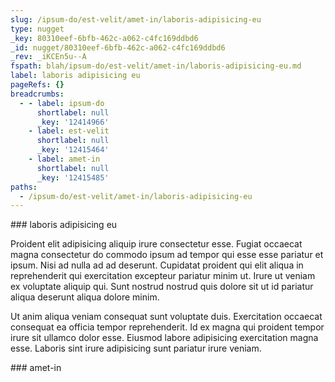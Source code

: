 ```yaml
---
slug: /ipsum-do/est-velit/amet-in/laboris-adipisicing-eu
type: nugget
_key: 80310eef-6bfb-462c-a062-c4fc169ddbd6
_id: nugget/80310eef-6bfb-462c-a062-c4fc169ddbd6
_rev: _iKCEn5u--A
fspath: blah/ipsum-do/est-velit/amet-in/laboris-adipisicing-eu.md
label: laboris adipisicing eu
pageRefs: {}
breadcrumbs:
  - - label: ipsum-do
      shortlabel: null
      _key: '12414966'
    - label: est-velit
      shortlabel: null
      _key: '12415464'
    - label: amet-in
      shortlabel: null
      _key: '12415485'
paths:
  - /ipsum-do/est-velit/amet-in/laboris-adipisicing-eu
---
```


<NuggetArea>
<Nugget slug="/ipsum-do/est-velit/amet-in/laboris-adipisicing-eu" type="nugget" _key="80310eef-6bfb-462c-a062-c4fc169ddbd6" _id="nugget/80310eef-6bfb-462c-a062-c4fc169ddbd6" _rev="_iKCEn5u--A" fspath="blah/ipsum-do/est-velit/amet-in/laboris-adipisicing-eu.md" label="laboris adipisicing eu" paths="/ipsum-do/est-velit/amet-in/laboris-adipisicing-eu">
<NuggetBody>
### laboris adipisicing eu

Proident elit adipisicing aliquip irure consectetur esse. Fugiat occaecat magna consectetur do commodo ipsum ad tempor qui esse esse pariatur et ipsum. Nisi ad nulla ad ad deserunt. Cupidatat proident qui elit aliqua in reprehenderit qui exercitation excepteur pariatur minim ut. Irure ut veniam ex voluptate aliquip qui. Sunt nostrud nostrud quis dolore sit ut id pariatur aliqua deserunt aliqua dolore minim.

Ut anim aliqua veniam consequat sunt voluptate duis. Exercitation occaecat consequat ea officia tempor reprehenderit. Id ex magna qui proident tempor irure sit ullamco dolor esse. Eiusmod labore adipisicing exercitation magna esse. Laboris sint irure adipisicing sunt pariatur irure veniam.

</NuggetBody>
<Breadcrumbs>
<Crumbs>
<Crumb _key="12414966" label="ipsum-do" /><Crumb _key="12415464" label="est-velit" /><Crumb _key="12415485" label="amet-in" />
</Crumbs>
</Breadcrumbs>
</Nugget>

<NuggetsInbound>
</NuggetsInbound>
<NuggetsOutbound>
</NuggetsOutbound>
</NuggetArea>
<PassagesInbound>
<Passage direction="inbound" type="passage" _key="12415485" _id="passage/12415485" _rev="_iKCEn5u---" label="amet-in" passage="amet-in" fspath="blah/ipsum-do/est-velit/amet-in" paths="/ipsum-do/est-velit/amet-in" slug="/ipsum-do/est-velit/amet-in">
<NuggetBody>
### amet-in

</NuggetBody>
<Breadcrumbs>
<Crumbs>
<Crumb _key="12414966" label="ipsum-do" /><Crumb _key="12415464" label="est-velit" />
</Crumbs>
</Breadcrumbs>
</Passage>

</PassagesInbound>
<PassagesOutbound>
</PassagesOutbound>